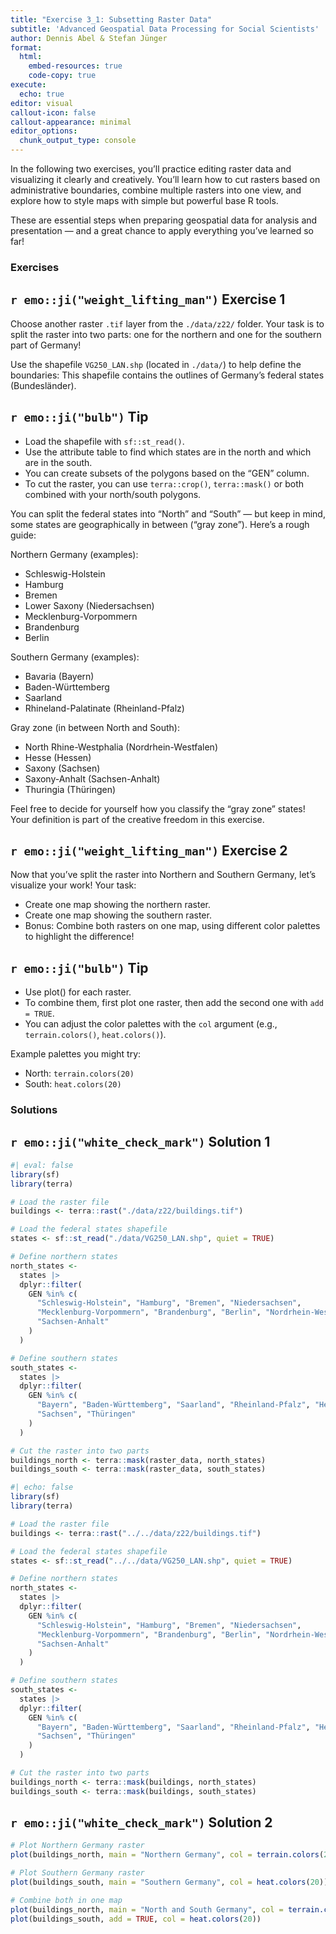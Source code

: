 ```yaml
---
title: "Exercise 3_1: Subsetting Raster Data"
subtitle: 'Advanced Geospatial Data Processing for Social Scientists'
author: Dennis Abel & Stefan Jünger
format: 
  html:
    embed-resources: true
    code-copy: true
execute:
  echo: true
editor: visual
callout-icon: false
callout-appearance: minimal
editor_options: 
  chunk_output_type: console
---
```


In the following two exercises, you'll practice editing raster data and visualizing it clearly and creatively. You'll learn how to cut rasters based on administrative boundaries, combine multiple rasters into one view, and explore how to style maps with simple but powerful base R tools.

These are essential steps when preparing geospatial data for analysis and presentation — and a great chance to apply everything you've learned so far!

### Exercises

::: callout-note
## `r emo::ji("weight_lifting_man")` Exercise 1

Choose another raster `.tif` layer from the `./data/z22/` folder. Your task is to split the raster into two parts: one for the northern and one for the southern part of Germany!

Use the shapefile `VG250_LAN.shp` (located in `./data/`) to help define the boundaries: This shapefile contains the outlines of Germany’s federal states (Bundesländer).
:::

::: {.callout-caution collapse="true"}
## `r emo::ji("bulb")` Tip

-   Load the shapefile with `sf::st_read()`.
-   Use the attribute table to find which states are in the north and which are in the south.
-   You can create subsets of the polygons based on the "GEN" column.
-   To cut the raster, you can use `terra::crop()`, `terra::mask()` or both combined with your north/south polygons.

You can split the federal states into "North" and "South" — but keep in mind, some states are geographically in between ("gray zone"). Here's a rough guide:

Northern Germany (examples):

-   Schleswig-Holstein
-   Hamburg
-   Bremen
-   Lower Saxony (Niedersachsen)
-   Mecklenburg-Vorpommern
-   Brandenburg
-   Berlin

Southern Germany (examples): 

- Bavaria (Bayern) 
- Baden-Württemberg 
- Saarland 
- Rhineland-Palatinate (Rheinland-Pfalz)

Gray zone (in between North and South): 

- North Rhine-Westphalia (Nordrhein-Westfalen) 
- Hesse (Hessen) 
- Saxony (Sachsen) 
- Saxony-Anhalt (Sachsen-Anhalt) 
- Thuringia (Thüringen)

Feel free to decide for yourself how you classify the "gray zone" states! Your definition is part of the creative freedom in this exercise.
:::

::: callout-note
## `r emo::ji("weight_lifting_man")` Exercise 2

Now that you've split the raster into Northern and Southern Germany, let’s visualize your work! Your task:

-   Create one map showing the northern raster.
-   Create one map showing the southern raster.
-   Bonus: Combine both rasters on one map, using different color palettes to highlight the difference!
:::

::: {.callout-caution collapse="true"}
## `r emo::ji("bulb")` Tip

-   Use plot() for each raster.
-   To combine them, first plot one raster, then add the second one with `add = TRUE`.
-   You can adjust the color palettes with the `col` argument (e.g., `terrain.colors()`, `heat.colors()`).

Example palettes you might try:

-   North: `terrain.colors(20)`
-   South: `heat.colors(20)`
:::

### Solutions

::: {.callout-tip collapse="true"}
## `r emo::ji("white_check_mark")` Solution 1

```r
#| eval: false
library(sf)
library(terra)

# Load the raster file
buildings <- terra::rast("./data/z22/buildings.tif")  

# Load the federal states shapefile
states <- sf::st_read("./data/VG250_LAN.shp", quiet = TRUE)

# Define northern states
north_states <- 
  states |> 
  dplyr::filter(
    GEN %in% c(
      "Schleswig-Holstein", "Hamburg", "Bremen", "Niedersachsen", 
      "Mecklenburg-Vorpommern", "Brandenburg", "Berlin", "Nordrhein-Westfalen", 
      "Sachsen-Anhalt"
    )
  )

# Define southern states
south_states <- 
  states |> 
  dplyr::filter(
    GEN %in% c(
      "Bayern", "Baden-Württemberg", "Saarland", "Rheinland-Pfalz", "Hessen", 
      "Sachsen", "Thüringen"
    )
  )

# Cut the raster into two parts
buildings_north <- terra::mask(raster_data, north_states)
buildings_south <- terra::mask(raster_data, south_states)
```

```r
#| echo: false
library(sf)
library(terra)

# Load the raster file
buildings <- terra::rast("../../data/z22/buildings.tif")  

# Load the federal states shapefile
states <- sf::st_read("../../data/VG250_LAN.shp", quiet = TRUE)

# Define northern states
north_states <- 
  states |> 
  dplyr::filter(
    GEN %in% c(
      "Schleswig-Holstein", "Hamburg", "Bremen", "Niedersachsen", 
      "Mecklenburg-Vorpommern", "Brandenburg", "Berlin", "Nordrhein-Westfalen", 
      "Sachsen-Anhalt"
    )
  )

# Define southern states
south_states <- 
  states |> 
  dplyr::filter(
    GEN %in% c(
      "Bayern", "Baden-Württemberg", "Saarland", "Rheinland-Pfalz", "Hessen", 
      "Sachsen", "Thüringen"
    )
  )

# Cut the raster into two parts
buildings_north <- terra::mask(buildings, north_states)
buildings_south <- terra::mask(buildings, south_states)
```
:::

::: {.callout-tip collapse="true"}
## `r emo::ji("white_check_mark")` Solution 2

```r
# Plot Northern Germany raster
plot(buildings_north, main = "Northern Germany", col = terrain.colors(20))

# Plot Southern Germany raster
plot(buildings_south, main = "Southern Germany", col = heat.colors(20))

# Combine both in one map
plot(buildings_north, main = "North and South Germany", col = terrain.colors(20))
plot(buildings_south, add = TRUE, col = heat.colors(20))

```
:::

